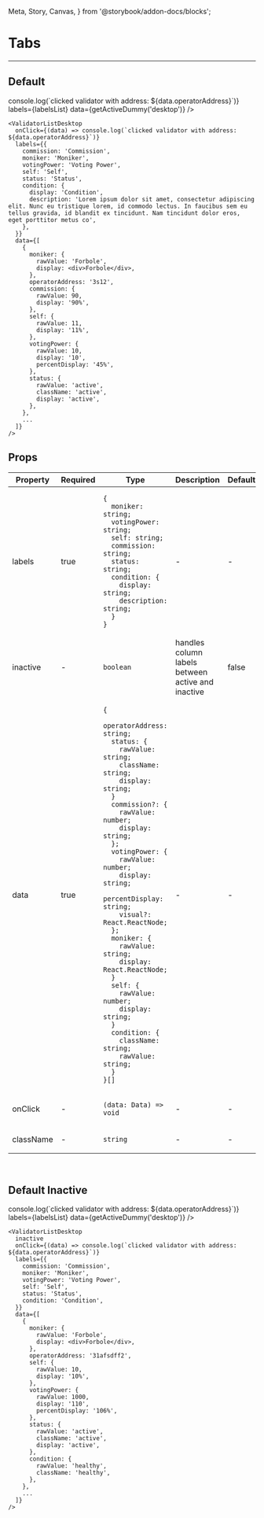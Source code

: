   Meta, Story, Canvas,
} from '@storybook/addon-docs/blocks';

<Meta title="ValidatorListDesktop" component={ValidatorListDesktop}/>

# Tabs

---

## Default
<Canvas>
  <Story name="Default">
    <ValidatorListDesktop
      onClick={(data) => console.log(`clicked validator with address: ${data.operatorAddress}`)}
      labels={labelsList}
      data={getActiveDummy('desktop')}
    />
  </Story>
</Canvas>

```
<ValidatorListDesktop
  onClick={(data) => console.log(`clicked validator with address: ${data.operatorAddress}`)}
  labels={{
    commission: 'Commission',
    moniker: 'Moniker',
    votingPower: 'Voting Power',
    self: 'Self',
    status: 'Status',
    condition: {
      display: 'Condition',
      description: 'Lorem ipsum dolor sit amet, consectetur adipiscing elit. Nunc eu tristique lorem, id commodo lectus. In faucibus sem eu tellus gravida, id blandit ex tincidunt. Nam tincidunt dolor eros, eget porttitor metus co',
    },
  }}
  data={[
    {
      moniker: {
        rawValue: 'Forbole',
        display: <div>Forbole</div>,
      },
      operatorAddress: '3s12',
      commission: {
        rawValue: 90,
        display: '90%',
      },
      self: {
        rawValue: 11,
        display: '11%',
      },
      votingPower: {
        rawValue: 10,
        display: '10',
        percentDisplay: '45%',
      },
      status: {
        rawValue: 'active',
        className: 'active',
        display: 'active',
      },
    },
    ...
  ]}
/>
```

## Props
<table>
<thead>
  <tr>
    <th>Property</th>
    <th>Required</th>
    <th>Type</th>
    <th>Description</th>
    <th>Default</th>
  </tr>
</thead>
<tbody>
  <tr>
    <td>labels</td>
    <td>true</td>
    <td>

```
{
  moniker: string;
  votingPower: string;
  self: string;
  commission: string;
  status: string;
  condition: {
    display: string;
    description: string;
  }
}
```

  </td>
    <td>-</td>
    <td>-</td>
  </tr>

  <tr>
    <td>inactive</td>
    <td>-</td>
    <td>

`boolean`

  </td>
    <td>handles column labels between active and inactive</td>
    <td>false</td>
  </tr>

  <tr>
    <td>data</td>
    <td>true</td>
    <td>

```
{
  operatorAddress: string;
  status: {
    rawValue: string;
    className: string;
    display: string;
  }
  commission?: {
    rawValue: number;
    display: string;
  };
  votingPower: {
    rawValue: number;
    display: string;
    percentDisplay: string;
    visual?: React.ReactNode;
  };
  moniker: {
    rawValue: string;
    display: React.ReactNode;
  }
  self: {
    rawValue: number;
    display: string;
  }
  condition: {
    className: string;
    rawValue: string;
  }
}[]
```

  </td>
    <td>-</td>
    <td>-</td>
  </tr>

  <tr>
    <td>onClick</td>
    <td>-</td>
    <td>

`(data: Data) => void`

  </td>
    <td>-</td>
    <td>-</td>
  </tr>

  <tr>
    <td>className</td>
    <td>-</td>
    <td>

`string`

  </td>
    <td>-</td>
    <td>-</td>
  </tr>
  </tbody>
</table>
<br/>


## Default Inactive
<Canvas>
  <Story name="Default Inactive">
    <ValidatorListDesktop
      inactive
      onClick={(data) => console.log(`clicked validator with address: ${data.operatorAddress}`)}
      labels={labelsList}
      data={getActiveDummy('desktop')}
    />
  </Story>
</Canvas>


```
<ValidatorListDesktop
  inactive
  onClick={(data) => console.log(`clicked validator with address: ${data.operatorAddress}`)}
  labels={{
    commission: 'Commission',
    moniker: 'Moniker',
    votingPower: 'Voting Power',
    self: 'Self',
    status: 'Status',
    condition: 'Condition',
  }}
  data={[
    {
      moniker: {
        rawValue: 'Forbole',
        display: <div>Forbole</div>,
      },
      operatorAddress: '31afsdff2',
      self: {
        rawValue: 10,
        display: '10%',
      },
      votingPower: {
        rawValue: 1000,
        display: '110',
        percentDisplay: '106%',
      },
      status: {
        rawValue: 'active',
        className: 'active',
        display: 'active',
      },
      condition: {
        rawValue: 'healthy',
        className: 'healthy',
      },
    },
    ...
  ]}
/>
```
